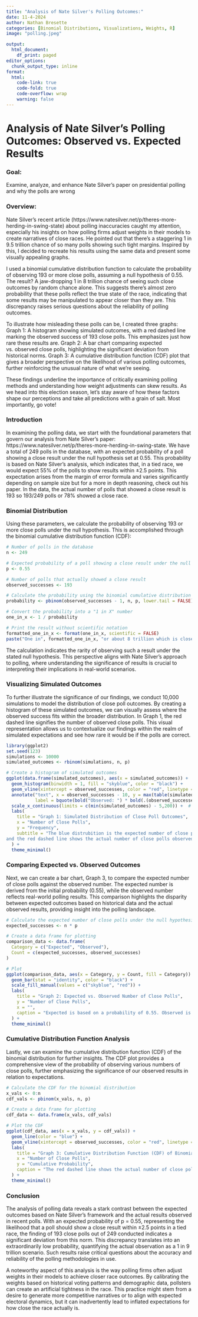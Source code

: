 ```yaml
---
title: "Analysis of Nate Silver's Polling Outcomes:"
date: 11-4-2024 
author: Nathan Bresette 
categories: [Binomial Distributions, Visualizations, Weights, R]
image: "polling.jpeg"

output:
  html_document:
    df_print: paged
editor_options:
  chunk_output_type: inline
format:
  html:
    code-link: true
    code-fold: true
    code-overflow: wrap
    warning: false
---
```

# Analysis of Nate Silver's Polling Outcomes: Observed vs. Expected Results
### Goal: 
Examine, analyze, and enhance Nate Silver's paper on presidential polling and why the polls are wrong

### Overview:
Nate Silver’s recent article (https://www.natesilver.net/p/theres-more-herding-in-swing-state) about polling inaccuracies caught my attention, especially his insights on how polling firms adjust weights in their models to create narratives of close races. He pointed out that there’s a staggering 1 in 9.5 trillion chance of so many polls showing such tight margins. Inspired by this, I decided to recreate his results using the same data and present some visually appealing graphs.

I used a binomial cumulative distribution function to calculate the probability of observing 193 or more close polls, assuming a null hypothesis of 0.55. The result? A jaw-dropping 1 in 8 trillion chance of seeing such close outcomes by random chance alone. This suggests there’s almost zero probability that these polls reflect the true state of the race, indicating that some results may be manipulated to appear closer than they are. This discrepancy raises serious questions about the reliability of polling outcomes.

To illustrate how misleading these polls can be, I created three graphs:
Graph 1: A histogram showing simulated outcomes, with a red dashed line marking the observed success of 193 close polls. This emphasizes just how rare these results are.
Graph 2: A bar chart comparing expected vs. observed close polls, highlighting the significant deviation from historical norms.
Graph 3: A cumulative distribution function (CDF) plot that gives a broader perspective on the likelihood of various polling outcomes, further reinforcing the unusual nature of what we’re seeing.

These findings underline the importance of critically examining polling methods and understanding how weight adjustments can skew results. As we head into this election season, let’s stay aware of how these factors shape our perceptions and take all predictions with a grain of salt. Most importantly, go vote!

### Introduction
In examining the polling data, we start with the foundational parameters that govern our analysis from Nate Silver's paper: https://www.natesilver.net/p/theres-more-herding-in-swing-state. We have a total of 249 polls in the database, with an expected probability of a poll showing a close result under the null hypothesis set at 0.55. This probability is based on Nate Silver's analysis, which indicates that, in a tied race, we would expect 55% of the polls to show results within ±2.5 points. This expectation arises from the margin of error formula and varies significantly depending on sample size but for a more in depth reasoning, check out his paper. In the data, the actual number of polls that showed a close result is 193 so 193/249 polls or 78% showed a close race.

### Binomial Distribution
Using these parameters, we calculate the probability of observing 193 or more close polls under the null hypothesis. This is accomplished through the binomial cumulative distribution function (CDF):
```r
# Number of polls in the database
n <- 249

# Expected probability of a poll showing a close result under the null hypothesis
p <- 0.55

# Number of polls that actually showed a close result
observed_successes <- 193

# Calculate the probability using the binomial cumulative distribution function
probability <- pbinom(observed_successes - 1, n, p, lower.tail = FALSE)

# Convert the probability into a "1 in X" number
one_in_x <- 1 / probability

# Print the result without scientific notation
formatted_one_in_x <- format(one_in_x, scientific = FALSE)
paste("One in", formatted_one_in_x, "or about 8 trillion which is close to Nate Silver's 9 trillion probability")
```

The calculation indicates the rarity of observing such a result under the stated null hypothesis. This perspective aligns with Nate Silver's approach to polling, where understanding the significance of results is crucial to interpreting their implications in real-world scenarios.

### Visualizing Simulated Outcomes
To further illustrate the significance of our findings, we conduct 10,000 simulations to model the distribution of close poll outcomes. By creating a histogram of these simulated outcomes, we can visually assess where the observed success fits within the broader distribution. In Graph 1, the red dashed line signifies the number of observed close polls. This visual representation allows us to contextualize our findings within the realm of simulated expectations and see how rare it would be if the polls are correct.
```r
library(ggplot2)
set.seed(123)
simulations <- 10000
simulated_outcomes <- rbinom(simulations, n, p)

# Create a histogram of simulated outcomes
ggplot(data.frame(simulated_outcomes), aes(x = simulated_outcomes)) +
  geom_histogram(binwidth = 1, fill = "skyblue", color = "black") +
  geom_vline(xintercept = observed_successes, color = "red", linetype = "dashed", size = 1) +
  annotate("text", x = observed_successes - 10, y = max(table(simulated_outcomes)) * 0.9,
           label = bquote(bold("Observed: ") * bold(.(observed_successes))), color = "red") +
  scale_x_continuous(limits = c(min(simulated_outcomes) - 5,200)) +  # Expand x-axis range
  labs(
    title = "Graph 1: Simulated Distribution of Close Poll Outcomes",
    x = "Number of Close Polls",
    y = "Frequency",
    subtitle = "The blue distrubition is the expected number of close polls from the simulation
and the red dashed line shows the actual number of close polls observed."
  ) +
  theme_minimal()
```

### Comparing Expected vs. Observed Outcomes
Next, we can create a bar chart, Graph 3, to compare the expected number of close polls against the observed number. The expected number is derived from the initial probability (0.55), while the observed number reflects real-world polling results. This comparison highlights the disparity between expected outcomes based on historical data and the actual observed results, providing insight into the polling landscape.
```r
# Calculate the expected number of close polls under the null hypothesis
expected_successes <- n * p

# Create a data frame for plotting
comparison_data <- data.frame(
  Category = c("Expected", "Observed"),
  Count = c(expected_successes, observed_successes)
)

# Plot
ggplot(comparison_data, aes(x = Category, y = Count, fill = Category)) +
  geom_bar(stat = "identity", color = "black") +
  scale_fill_manual(values = c("skyblue", "red")) +
  labs(
    title = "Graph 2: Expected vs. Observed Number of Close Polls",
    y = "Number of Close Polls",
    x = "",
    caption = "Expected is based on a probability of 0.55. Observed is the actual count."
  ) +
  theme_minimal()
```

### Cumulative Distribution Function Analysis
Lastly, we can examine the cumulative distribution function (CDF) of the binomial distribution for further insights. The CDF plot provides a comprehensive view of the probability of observing various numbers of close polls, further emphasizing the significance of our observed results in relation to expectations.
```r
# Calculate the CDF for the binomial distribution
x_vals <- 0:n
cdf_vals <- pbinom(x_vals, n, p)

# Create a data frame for plotting
cdf_data <- data.frame(x_vals, cdf_vals)

# Plot the CDF
ggplot(cdf_data, aes(x = x_vals, y = cdf_vals)) +
  geom_line(color = "blue") +
  geom_vline(xintercept = observed_successes, color = "red", linetype = "dashed", size = 1) +
  labs(
    title = "Graph 3: Cumulative Distribution Function (CDF) of Binomial Distribution",
    x = "Number of Close Polls",
    y = "Cumulative Probability",
    caption = "The red dashed line shows the actual number of close polls observed."
  ) +
  theme_minimal()
```

### Conclusion
The analysis of polling data reveals a stark contrast between the expected outcomes based on Nate Silver's framework and the actual results observed in recent polls. With an expected probability of p = 0.55, representing the likelihood that a poll should show a close result within ±2.5 points in a tied race, the finding of 193 close polls out of 249 conducted indicates a significant deviation from this norm. This discrepancy translates into an extraordinarily low probability, quantifying the actual observation as a 1 in 9 trillion scenario. Such results raise critical questions about the accuracy and reliability of the polling methodologies in use.

A noteworthy aspect of this analysis is the way polling firms often adjust weights in their models to achieve closer race outcomes. By calibrating the weights based on historical voting patterns and demographic data, pollsters can create an artificial tightness in the race. This practice might stem from a desire to generate more competitive narratives or to align with expected electoral dynamics, but it can inadvertently lead to inflated expectations for how close the race actually is.